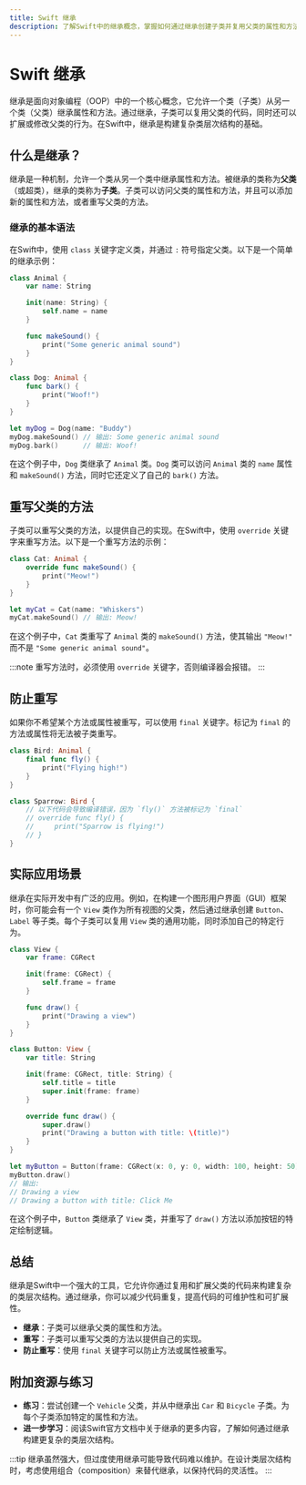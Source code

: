 ```yaml
---
title: Swift 继承
description: 了解Swift中的继承概念，掌握如何通过继承创建子类并复用父类的属性和方法。
---
```


# Swift 继承

继承是面向对象编程（OOP）中的一个核心概念，它允许一个类（子类）从另一个类（父类）继承属性和方法。通过继承，子类可以复用父类的代码，同时还可以扩展或修改父类的行为。在Swift中，继承是构建复杂类层次结构的基础。

## 什么是继承？

继承是一种机制，允许一个类从另一个类中继承属性和方法。被继承的类称为**父类**（或超类），继承的类称为**子类**。子类可以访问父类的属性和方法，并且可以添加新的属性和方法，或者重写父类的方法。

### 继承的基本语法

在Swift中，使用 `class` 关键字定义类，并通过 `:` 符号指定父类。以下是一个简单的继承示例：

```swift
class Animal {
    var name: String

    init(name: String) {
        self.name = name
    }

    func makeSound() {
        print("Some generic animal sound")
    }
}

class Dog: Animal {
    func bark() {
        print("Woof!")
    }
}

let myDog = Dog(name: "Buddy")
myDog.makeSound() // 输出: Some generic animal sound
myDog.bark()      // 输出: Woof!
```

在这个例子中，`Dog` 类继承了 `Animal` 类。`Dog` 类可以访问 `Animal` 类的 `name` 属性和 `makeSound()` 方法，同时它还定义了自己的 `bark()` 方法。

## 重写父类的方法

子类可以重写父类的方法，以提供自己的实现。在Swift中，使用 `override` 关键字来重写方法。以下是一个重写方法的示例：

```swift
class Cat: Animal {
    override func makeSound() {
        print("Meow!")
    }
}

let myCat = Cat(name: "Whiskers")
myCat.makeSound() // 输出: Meow!
```

在这个例子中，`Cat` 类重写了 `Animal` 类的 `makeSound()` 方法，使其输出 `"Meow!"` 而不是 `"Some generic animal sound"`。

:::note
重写方法时，必须使用 `override` 关键字，否则编译器会报错。
:::

## 防止重写

如果你不希望某个方法或属性被重写，可以使用 `final` 关键字。标记为 `final` 的方法或属性将无法被子类重写。

```swift
class Bird: Animal {
    final func fly() {
        print("Flying high!")
    }
}

class Sparrow: Bird {
    // 以下代码会导致编译错误，因为 `fly()` 方法被标记为 `final`
    // override func fly() {
    //     print("Sparrow is flying!")
    // }
}
```

## 实际应用场景

继承在实际开发中有广泛的应用。例如，在构建一个图形用户界面（GUI）框架时，你可能会有一个 `View` 类作为所有视图的父类，然后通过继承创建 `Button`、`Label` 等子类。每个子类可以复用 `View` 类的通用功能，同时添加自己的特定行为。

```swift
class View {
    var frame: CGRect

    init(frame: CGRect) {
        self.frame = frame
    }

    func draw() {
        print("Drawing a view")
    }
}

class Button: View {
    var title: String

    init(frame: CGRect, title: String) {
        self.title = title
        super.init(frame: frame)
    }

    override func draw() {
        super.draw()
        print("Drawing a button with title: \(title)")
    }
}

let myButton = Button(frame: CGRect(x: 0, y: 0, width: 100, height: 50), title: Click Me)
myButton.draw()
// 输出:
// Drawing a view
// Drawing a button with title: Click Me
```

在这个例子中，`Button` 类继承了 `View` 类，并重写了 `draw()` 方法以添加按钮的特定绘制逻辑。

## 总结

继承是Swift中一个强大的工具，它允许你通过复用和扩展父类的代码来构建复杂的类层次结构。通过继承，你可以减少代码重复，提高代码的可维护性和可扩展性。

- **继承**：子类可以继承父类的属性和方法。
- **重写**：子类可以重写父类的方法以提供自己的实现。
- **防止重写**：使用 `final` 关键字可以防止方法或属性被重写。

## 附加资源与练习

- **练习**：尝试创建一个 `Vehicle` 父类，并从中继承出 `Car` 和 `Bicycle` 子类。为每个子类添加特定的属性和方法。
- **进一步学习**：阅读Swift官方文档中关于继承的更多内容，了解如何通过继承构建更复杂的类层次结构。

:::tip
继承虽然强大，但过度使用继承可能导致代码难以维护。在设计类层次结构时，考虑使用组合（composition）来替代继承，以保持代码的灵活性。
:::